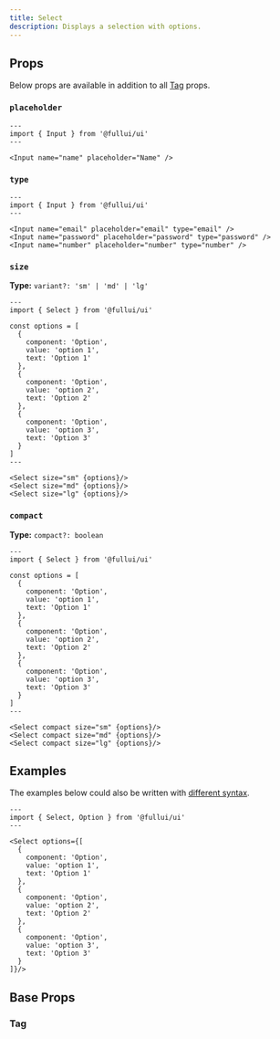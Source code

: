 ```yaml
---
title: Select
description: Displays a selection with options.
---
```


## Props
Below props are available in addition to all [Tag](/foundation/tag) props.

### `placeholder`
```astro live
---
import { Input } from '@fullui/ui'
---

<Input name="name" placeholder="Name" />
```

### `type`
```astro live
---
import { Input } from '@fullui/ui'
---

<Input name="email" placeholder="email" type="email" />
<Input name="password" placeholder="password" type="password" />
<Input name="number" placeholder="number" type="number" />
```

### `size`
**Type:** `variant?: 'sm' | 'md' | 'lg'`
```astro live
---
import { Select } from '@fullui/ui'

const options = [
  {
    component: 'Option',
    value: 'option 1',
    text: 'Option 1'
  },
  {
    component: 'Option',
    value: 'option 2',
    text: 'Option 2'
  },
  {
    component: 'Option',
    value: 'option 3',
    text: 'Option 3'
  }
]
---

<Select size="sm" {options}/>
<Select size="md" {options}/>
<Select size="lg" {options}/>
```

### `compact`
**Type:** `compact?: boolean`
```astro live
---
import { Select } from '@fullui/ui'

const options = [
  {
    component: 'Option',
    value: 'option 1',
    text: 'Option 1'
  },
  {
    component: 'Option',
    value: 'option 2',
    text: 'Option 2'
  },
  {
    component: 'Option',
    value: 'option 3',
    text: 'Option 3'
  }
]
---

<Select compact size="sm" {options}/>
<Select compact size="md" {options}/>
<Select compact size="lg" {options}/>
```

## Examples
The examples below could also be written with [different syntax](/overview/components).

```astro live
---
import { Select, Option } from '@fullui/ui'
---

<Select options={[
  {
    component: 'Option',
    value: 'option 1',
    text: 'Option 1'
  },
  {
    component: 'Option',
    value: 'option 2',
    text: 'Option 2'
  },
  {
    component: 'Option',
    value: 'option 3',
    text: 'Option 3'
  }
]}/>
```


## Base Props
### Tag
<Tag />